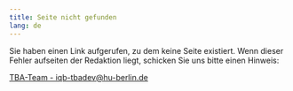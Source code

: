 ```yaml
---
title: Seite nicht gefunden
lang: de
---
```


Sie haben einen Link aufgerufen, zu dem keine Seite existiert. Wenn dieser Fehler aufseiten der Redaktion liegt, schicken Sie uns bitte einen Hinweis:

[TBA-Team - iqb-tbadev@hu-berlin.de](mailto:iqb-tbadev@hu-berlin.de)